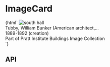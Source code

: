 

<Meta title="Components/Image Card" />

# ImageCard

<Canvas>
  <Story name="Base">
    {html`
      <pharos-image-card
        title="South Hall"
        link="https://www.jstor.org/stable/10.2307/community.26220188"
      >
        <img src="./images/item-detail/collection_5.png" alt="south hall" slot="image" />
        <div slot="metadata">Tubby, William Bunker (American architect,...</div>
        <div slot="metadata">1889-1892 (creation)</div>
        <div slot="metadata">
          Part of
          <pharos-link href="https://www.jstor.org/site/pratt/buildings-image"
            >Pratt Institute Buildings Image Collection</pharos-link
          >
        </div>
      </pharos-image-card>
    `}
  </Story>
</Canvas>

## API

<ArgsTable of="pharos-image-card" />
